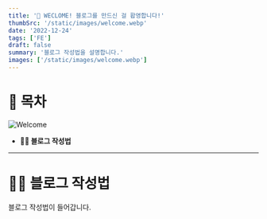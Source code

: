 ```yaml
---
title: '🎉 WECLOME! 블로그를 만드신 걸 홥영합니다!'
thumbSrc: '/static/images/welcome.webp'
date: '2022-12-24'
tags: ['FE']
draft: false
summary: '블로그 작성법을 설명합니다.'
images: ['/static/images/welcome.webp']
---
```


# 📌 목차

![Welcome](/static/images/welcome.webp)

- **💁🏻 블로그 작성법**

---

# 💁🏻 블로그 작성법

블로그 작성법이 들어갑니다.
